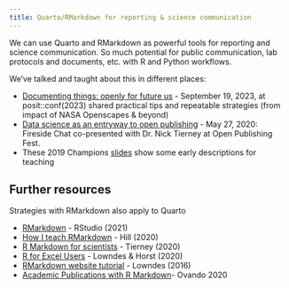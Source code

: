 ```yaml
---
title: Quarto/RMarkdown for reporting & science communication
---
```


We can use Quarto and RMarkdown as powerful tools for reporting and science communication. So much potential for public communication, lab protocols and documents, etc. with R and Python workflows.

We've talked and taught about this in different places: 

- [Documenting things: openly for future us](https://openscapes.github.io/documenting-things/#/title-slide) - September 19, 2023, at posit::conf(2023) shared practical tips and repeatable strategies (from impact of NASA Openscapes & beyond)
- [Data science as an entryway to open publishing](https://docs.google.com/presentation/d/1Jv0akRHEnjG_4t_9P7t93682BCBJskYnRu_7EnaeDQI/edit?usp=sharing) - May 27, 2020: Fireside Chat co-presented with Dr. Nick Tierney at Open Publishing Fest.
- These 2019 Champions [slides](https://docs.google.com/presentation/d/1efJj7Dxg_g4ZRZT2b1agDQrT3DN5lVcNvv25IWcyGlw/edit?usp=sharing) show some early descriptions for teaching  


## Further resources

Strategies with RMarkdown also apply to Quarto

- [RMarkdown](https://rmarkdown.rstudio.com) - RStudio (2021)
- [How I teach RMarkdown](https://alison.rbind.io/post/2020-05-28-how-i-teach-r-markdown) - Hill (2020)
- [R Markdown for scientists](https://rmd4sci.njtierney.com) - Tierney (2020)
- [R for Excel Users](https://rstudio-conf-2020.github.io/r-for-excel) - Lowndes & Horst (2020)
- [RMarkdown website tutorial](http://jules32.github.io/rmarkdown-website-tutorial) - Lowndes (2016) 
- [Academic Publications with R Markdown](https://danovando.github.io/publications-with-rmarkdown/presentations/pubs-with-rmarkdown#9)- Ovando 2020
